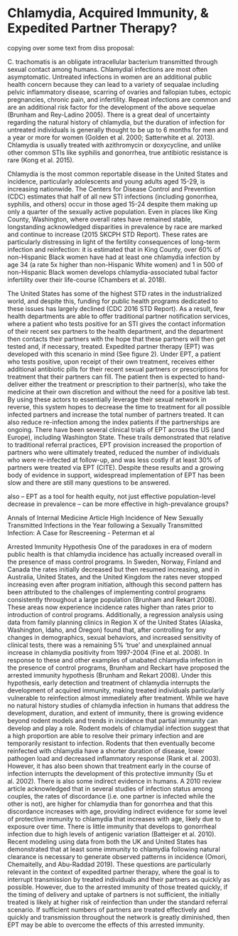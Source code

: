 # Chlamydia, Acquired Immunity, & Expedited Partner Therapy? {#ept}

copying over some text from diss proposal:  

C. trachomatis is an obligate intracellular bacterium transmitted through sexual contact among humans.  Chlamydial infections are most often asymptomatic. Untreated infections in women are an additional public health concern because they can lead to a variety of sequalae including pelvic inflammatory disease, scarring of ovaries and fallopian tubes, ectopic pregnancies, chronic pain, and infertility. Repeat infections are common and are an additional risk factor for the development of the above sequelae (Brunham and Rey-Ladino 2005). There is a great deal of uncertainty regarding the natural history of chlamydia, but the duration of infection for untreated individuals is generally thought to be up to 6 months for men and a year or more for women (Golden et al. 2000; Satterwhite et al. 2013). Chlamydia is usually treated with azithromycin or doxycycline, and unlike other common STIs like syphilis and gonorrhea, true antibiotic resistance is rare (Kong et al. 2015).  

Chlamydia is the most common reportable disease in the United States and incidence, particularly adolescents and young adults aged 15-29, is increasing nationwide. The Centers for Disease Control and Prevention (CDC) estimates that half of all new STI infections (including gonorrhea, syphilis, and others) occur in those aged 15-24 despite them making up only a quarter of the sexually active population. Even in places like King County, Washington, where overall rates have remained stable, longstanding acknowledged disparities in prevalence by race are marked and continue to increase (2015 SKCPH STD Report). These rates are particularly distressing in light of the fertility consequences of long-term infection and reinfection: it is estimated that in King County, over 60% of non-Hispanic Black women have had at least one chlamydia infection by age 34 (a rate 5x higher than non-Hispanic White women) and 1 in 500 of non-Hispanic Black women develops chlamydia-associated tubal factor infertility over their life-course (Chambers et al. 2018).

The United States has some of the highest STD rates in the industrialized world, and despite this, funding for public health programs dedicated to these issues has largely declined (CDC 2016 STD Report). As a result, few health departments are able to offer traditional partner notification services, where a patient who tests positive for an STI gives the contact information of their recent sex partners to the health department, and the department then contacts their partners with the hope that these partners will then get tested and, if necessary, treated. Expedited partner therapy (EPT) was developed with this scenario in mind (See figure 2). Under EPT, a patient who tests positive, upon receipt of their own treatment, receives either additional antibiotic pills for their recent sexual partners or prescriptions for treatment that their partners can fill. The patient then is expected to hand-deliver either the treatment or prescription to their partner(s), who take the medicine at their own discretion and without the need for a positive lab test. By using these actors to essentially leverage their sexual network in reverse, this system hopes to decrease the time to treatment for all possible infected partners and increase the total number of partners treated. It can also reduce re-infection among the index patients if the partnerships are ongoing.
There have been several clinical trials of EPT across the US (and Europe), including Washington State.  These trails demonstrated that relative to traditional referral practices, EPT provision increased the proportion of partners who were ultimately treated, reduced the number of individuals who were re-infected at follow-up, and was less costly if at least 30% of partners were treated via EPT (CITE). Despite these results and a growing body of evidence in support, widespread implementation of EPT has been slow and there are still many questions to be answered.


also -- EPT as a tool for health equity, not just effective population-level decrease in prevalence -- can be more effective in high-prevalance groups?

Annals of Internal Medicine Article High Incidence of New Sexually Transmitted Infections in the Year
following a Sexually Transmitted Infection: A Case for Rescreening - Peterman et al


Arrested Immunity Hypothesis
	One of the paradoxes in era of modern public health is that chlamydia incidence has actually increased overall in the presence of mass control programs. In Sweden, Norway, Finland and Canada the rates initially decreased but then resumed increasing, and in Australia, United States, and the United Kingdom the rates never stopped increasing even after program initiation, although this second pattern has been attributed to the challenges of implementing control programs consistently throughout a large population  (Brunham and Rekart 2008).  These areas now experience incidence rates higher than rates prior to introduction of control programs. Additionally, a regression analysis using data from family planning clinics in Region X of the United States (Alaska, Washington, Idaho, and Oregon) found that, after controlling for any changes in demographics, sexual behaviors, and increased sensitivity of clinical tests, there was a remaining 5% ‘true’ and unexplained annual increase in chlamydia positivity from 1997-2004 (Fine et al. 2008). In response to these and other examples of unabated chlamydia infection in the presence of control programs, Brunham and Reckart have proposed the arrested immunity hypothesis (Brunham and Rekart 2008). Under this hypothesis, early detection and treatment of chlamydia interrupts the development of acquired immunity, making treated individuals particularly vulnerable to reinfection almost immediately after treatment.
While we have no natural history studies of chlamydia infection in humans that address the development, duration, and extent of immunity, there is growing evidence beyond rodent models and trends in incidence that partial immunity can develop and play a role. 	Rodent models of chlamydial infection suggest that a high proportion are able to resolve their primary infection and are temporarily resistant to infection. Rodents that then eventually become reinfected with chlamydia have a shorter duration of disease, lower pathogen load and decreased inflammatory response (Rank et al. 2003). However, it has also been shown that treatment early in the course of infection interrupts the development of this protective immunity (Su et al. 2002).
There is also some indirect evidence in humans. A 2010 review article acknowledged that in several studies of infection status among couples, the rates of discordance (i.e. one partner is infected while the other is not), are higher for chlamydia than for gonorrhea and that this discordance increases with age, providing indirect evidence for some level of protective immunity to chlamydia that increases with age, likely due to exposure over time. There is little immunity that develops to gonorrheal infection due to high levels of antigenic variation (Batteiger et al. 2010). Recent modeling using data from both the UK and United States has demonstrated that at least some immunity to chlamydia following natural clearance is necessary to generate observed patterns in incidence (Omori, Chemaitelly, and Abu-Raddad 2019).
These questions are particularly relevant in the context of expedited partner therapy, where the goal is to interrupt transmission by treated individuals and their partners as quickly as possible. However, due to the arrested immunity of those treated quickly, if the timing of delivery and uptake of partners is not sufficient, the initially treated is likely at higher risk of reinfection than under the standard referral scenario. If sufficient numbers of partners are treated effectively and quickly and transmission throughout the network is greatly diminished, then EPT may be able to overcome the effects of this arrested immunity.
